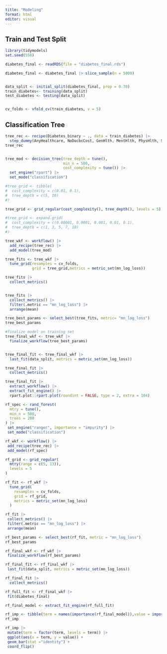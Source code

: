 ```yaml
---
title: "Modeling"
format: html
editor: visual
---
```


## Train and Test Split

```r
library(tidymodels)
set.seed(558)

diabetes_final <- readRDS(file = "diabetes_final.rds")

diabetes_final <- diabetes_final |> slice_sample(n = 5000)


data_split <- initial_split(diabetes_final, prop = 0.70)
train_diabetes<- training(data_split)
test_diabetes <- testing(data_split)


cv_folds <- vfold_cv(train_diabetes, v = 5)
```


## Classification Tree

```r
tree_rec <- recipe(Diabetes_binary ~ ., data = train_diabetes) |>
  step_dummy(AnyHealthcare, NoDocbcCost, GenHlth, MentHlth, PhysHlth, Sex, Age, Education, Income)
tree_rec


tree_mod <- decision_tree(tree_depth = tune(),
                          min_n = 500,
                          cost_complexity = tune()) |>
  set_engine("rpart") |>
  set_mode("classification")

#tree_grid <- tibble(
#  cost_complexity = c(0.01, 0.1),
#  tree_depth = c(5, 10)
#)

tree_grid <- grid_regular(cost_complexity(), tree_depth(), levels = 5)

#tree_grid <- expand.grid(
#  cost_complexity = c(0.00001, 0.0001, 0.001, 0.01, 0.1),
#  tree_depth = c(1, 3, 5, 7, 10)
#)

tree_wkf <- workflow() |>
  add_recipe(tree_rec) |>
  add_model(tree_mod)

tree_fits <- tree_wkf |> 
  tune_grid(resamples = cv_folds,
            grid = tree_grid,metrics = metric_set(mn_log_loss))

tree_fits |>
  collect_metrics()


tree_fits |>
  collect_metrics() |>
  filter(.metric == "mn_log_loss") |>
  arrange(mean)

tree_best_params <- select_best(tree_fits, metric= "mn_log_loss")
tree_best_params

#finalize model on training set
tree_final_wkf <- tree_wkf |>
  finalize_workflow(tree_best_params)


tree_final_fit <- tree_final_wkf |>
  last_fit(data_split, metrics = metric_set(mn_log_loss))

tree_final_fit |>
  collect_metrics()

tree_final_fit |>
  extract_workflow() |>
  extract_fit_engine() |>
  rpart.plot::rpart.plot(roundint = FALSE, type = 2, extra = 104)
```



```r
rf_spec <- rand_forest(
  mtry = tune(),
  min_n = 500,
  trees = 200
) |>
 set_engine("ranger", importance = "impurity") |>
 set_mode("classification")

rf_wkf <- workflow() |>
 add_recipe(tree_rec) |>
 add_model(rf_spec)
```


```r
rf_grid <- grid_regular(
  mtry(range = c(5, 13)),
  levels = 5
)

rf_fit <- rf_wkf |>
  tune_grid(
    resamples = cv_folds,
    grid = rf_grid,
    metrics = metric_set(mn_log_loss)
  )
```

```r
rf_fit |>
 collect_metrics() |>
 filter(.metric == "mn_log_loss") |>
 arrange(mean)
```

```r
rf_best_params <- select_best(rf_fit, metric = "mn_log_loss")
rf_best_params
```

```r
rf_final_wkf <- rf_wkf |>
 finalize_workflow(rf_best_params)

rf_final_fit <- rf_final_wkf |>
 last_fit(data_split, metrics = metric_set(mn_log_loss))

rf_final_fit |>
  collect_metrics()
```

```r
rf_full_fit <- rf_final_wkf |>
 fit(diabetes_final)

rf_final_model <- extract_fit_engine(rf_full_fit)

rf_imp <- tibble(term = names(importance(rf_final_model)),value = importance(rf_final_model)) |> arrange(desc(value))
rf_imp
```

```r
rf_imp |>
 mutate(term = factor(term, levels = term)) |>
 ggplot(aes(x = term, y = value)) +
 geom_bar(stat ="identity") +
 coord_flip()
```

